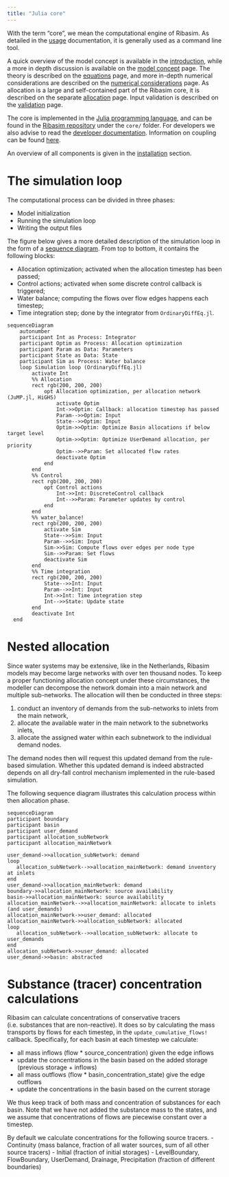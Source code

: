 ```yaml
---
title: "Julia core"
---
```


With the term "core", we mean the computational engine of Ribasim. As detailed in the
[usage](/reference/usage.qmd) documentation, it is generally used as a command line tool.

A quick overview of the model concept is available in the [introduction](concept.qmd#sec-concept), while a more in depth discussion is available on the [model concept](modelconcept.qmd) page.
The theory is described on the [equations](/concept/equations.qmd) page, and more in-depth numerical considerations are described on the [numerical considerations](numerics.qmd) page. As allocation is a large and self-contained part of the Ribasim core, it is described on the separate [allocation](/concept/allocation.qmd) page. Input validation is described on the [validation](/reference/validation.qmd) page.

The core is implemented in the [Julia programming language](https://julialang.org/), and
can be found in the [Ribasim repository](https://github.com/Deltares/Ribasim) under the
`core/` folder. For developers we also advise to read the
[developer documentation](/dev/core.qmd). Information on coupling can be found [here](/guide/coupling.qmd).

An overview of all components is given in the [installation](/install.qmd#sec-components) section.

# The simulation loop {#sec-simulationloop}

The computational process can be divided in three phases:

- Model initialization
- Running the simulation loop
- Writing the output files

The figure below gives a more detailed description of the simulation loop in the form of a [sequence diagram](https://en.wikipedia.org/wiki/Sequence_diagram). From top to bottom, it contains the following blocks:

- Allocation optimization; activated when the allocation timestep has been passed;
- Control actions; activated when some discrete control callback is triggered;
- Water balance; computing the flows over flow edges happens each timestep;
- Time integration step; done by the integrator from `OrdinaryDiffEq.jl`.

```mermaid
sequenceDiagram
    autonumber
    participant Int as Process: Integrator
    participant Optim as Process: Allocation optimization
    participant Param as Data: Parameters
    participant State as Data: State
    participant Sim as Process: Water balance
    loop Simulation loop (OrdinaryDiffEq.jl)
        activate Int
        %% Allocation
        rect rgb(200, 200, 200)
            opt Allocation optimization, per allocation network (JuMP.jl, HiGHS)
                activate Optim
                Int->>Optim: Callback: allocation timestep has passed
                Param-->>Optim: Input
                State-->>Optim: Input
                Optim->>Optim: Optimize Basin allocations if below target level
                Optim->>Optim: Optimize UserDemand allocation, per priority
                Optim-->>Param: Set allocated flow rates
                deactivate Optim
            end
        end
        %% Control
        rect rgb(200, 200, 200)
            opt Control actions
                Int->>Int: DiscreteControl callback
                Int-->>Param: Parameter updates by control
            end
        end
        %% water_balance!
        rect rgb(200, 200, 200)
            activate Sim
            State-->>Sim: Input
            Param-->>Sim: Input
            Sim->>Sim: Compute flows over edges per node type
            Sim-->>Param: Set flows
            deactivate Sim
        end
        %% Time integration
        rect rgb(200, 200, 200)
            State-->>Int: Input
            Param-->>Int: Input
            Int->>Int: Time integration step
            Int-->>State: Update state
        end
        deactivate Int
  end
```

# Nested allocation {#sec-nested-allocation}

Since water systems may be extensive, like in the Netherlands, Ribasim models may become large networks with over ten thousand nodes.
To keep a proper functioning allocation concept under these circumstances, the modeller can decompose the network domain into a main network and multiple sub-networks.
The allocation will then be conducted in three steps:

1. conduct an inventory of demands from the sub-networks to inlets from the main network,
2. allocate the available water in the main network to the subnetworks inlets,
3. allocate the assigned water within each subnetwork to the individual demand nodes.

The demand nodes then will request this updated demand from the rule-based simulation.
Whether this updated demand is indeed abstracted depends on all dry-fall control mechanism implemented in the rule-based simulation.

The following sequence diagram illustrates this calculation process within then allocation phase.

```mermaid
sequenceDiagram
participant boundary
participant basin
participant user_demand
participant allocation_subNetwork
participant allocation_mainNetwork

user_demand->>allocation_subNetwork: demand
loop
   allocation_subNetwork-->>allocation_mainNetwork: demand inventory at inlets
end
user_demand->>allocation_mainNetwork: demand
boundary->>allocation_mainNetwork: source availability
basin->>allocation_mainNetwork: source availability
allocation_mainNetwork-->>allocation_mainNetwork: allocate to inlets (and user_demands)
allocation_mainNetwork->>user_demand: allocated
allocation_mainNetwork->>allocation_subNetwork: allocated
loop
   allocation_subNetwork-->>allocation_subNetwork: allocate to user_demands
end
allocation_subNetwork->>user_demand: allocated
user_demand->>basin: abstracted
```

# Substance (tracer) concentration calculations

Ribasim can calculate concentrations of conservative tracers (i.e. substances that are non-reactive).
It does so by calculating the mass transports by flows for each timestep, in the `update_cumulative_flows!` callback.
Specifically, for each basin at each timestep we calculate:

- all mass inflows (flow * source_concentration) given the edge inflows
- update the concentrations in the basin based on the added storage (previous storage + inflows)
- all mass outflows (flow * basin_concentration_state) give the edge outflows
- update the concentrations in the basin based on the current storage

We thus keep track of both mass and concentration of substances for each basin.
Note that we have not added the substance mass to the states, and we assume that concentrations of flows are piecewise constant over a timestep.

By default we calculate concentrations for the following source tracers.
- Continuity (mass balance, fraction of all water sources, sum of all other source tracers)
- Initial (fraction of initial storages)
- LevelBoundary, FlowBoundary, UserDemand, Drainage, Precipitation (fraction of different boundaries)
